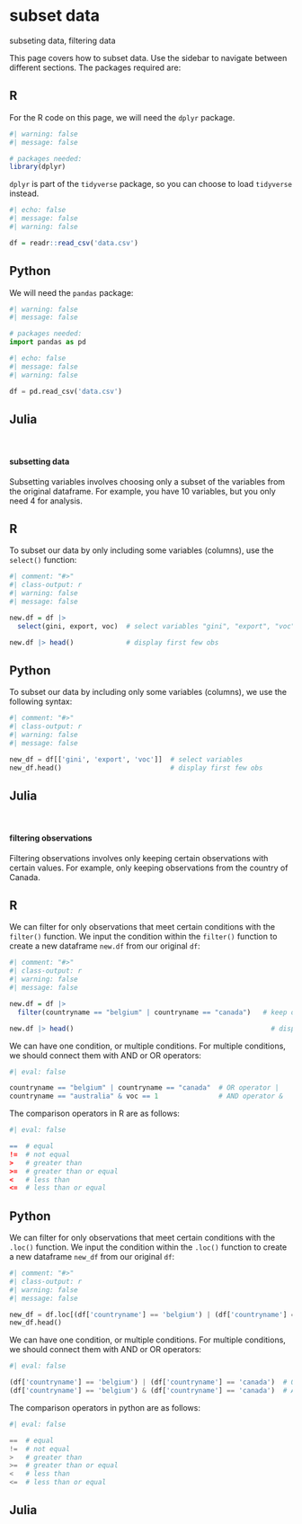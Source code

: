# subset data {.unnumbered}

::: small
subseting data, filtering data
:::

This page covers how to subset data. Use the sidebar to navigate between different sections. The packages required are:

::: {.panel-tabset group="language"}
## R

For the R code on this page, we will need the `dplyr` package.

```r
#| warning: false
#| message: false

# packages needed:
library(dplyr)
```

`dplyr` is part of the `tidyverse` package, so you can choose to load `tidyverse` instead.

```r
#| echo: false
#| message: false
#| warning: false

df = readr::read_csv('data.csv')
```

## Python

We will need the `pandas` package:

```python
#| warning: false
#| message: false

# packages needed:
import pandas as pd
```

```python
#| echo: false
#| message: false
#| warning: false

df = pd.read_csv('data.csv')
```

## Julia
:::

<br />

#### subsetting data

Subsetting variables involves choosing only a subset of the variables from the original dataframe. For example, you have 10 variables, but you only need 4 for analysis.

::: {.panel-tabset group="language"}
## R

To subset our data by only including some variables (columns), use the `select()` function:

```r
#| comment: "#>"
#| class-output: r
#| warning: false
#| message: false

new.df = df |>
  select(gini, export, voc)  # select variables "gini", "export", "voc"

new.df |> head()             # display first few obs
```

## Python

To subset our data by including only some variables (columns), we use the following syntax:

```python
#| comment: "#>"
#| class-output: r
#| warning: false
#| message: false

new_df = df[['gini', 'export', 'voc']]  # select variables
new_df.head()                           # display first few obs
```

## Julia
:::

<br />

#### filtering observations

Filtering observations involves only keeping certain observations with certain values. For example, only keeping observations from the country of Canada.

::: {.panel-tabset group="language"}
## R

We can filter for only observations that meet certain conditions with the `filter()` function. We input the condition within the `filter()` function to create a new dataframe `new.df` from our original `df`:

```r
#| comment: "#>"
#| class-output: r
#| warning: false
#| message: false

new.df = df |>
  filter(countryname == "belgium" | countryname == "canada")   # keep obs from australia or belgium

new.df |> head()                                                 # display first few obs
```

We can have one condition, or multiple conditions. For multiple conditions, we should connect them with AND or OR operators:

```r
#| eval: false

countryname == "belgium" | countryname == "canada"  # OR operator |
countryname == "australia" & voc == 1               # AND operator &

```

The comparison operators in R are as follows:

```r
#| eval: false

==  # equal
!=  # not equal
>   # greater than
>=  # greater than or equal
<   # less than
<=  # less than or equal
```

## Python

We can filter for only observations that meet certain conditions with the `.loc()` function. We input the condition within the `.loc()` function to create a new dataframe `new_df` from our original `df`:

```python
#| comment: "#>"
#| class-output: r
#| warning: false
#| message: false

new_df = df.loc[(df['countryname'] == 'belgium') | (df['countryname'] == 'canada')]
new_df.head()
```

We can have one condition, or multiple conditions. For multiple conditions, we should connect them with AND or OR operators:

```python
#| eval: false

(df['countryname'] == 'belgium') | (df['countryname'] == 'canada')  # OR operator |
(df['countryname'] == 'belgium') & (df['countryname'] == 'canada')  # AND operator &
```

The comparison operators in python are as follows:

```python
#| eval: false

==  # equal
!=  # not equal
>   # greater than
>=  # greater than or equal
<   # less than
<=  # less than or equal
```

## Julia
:::

<br />
